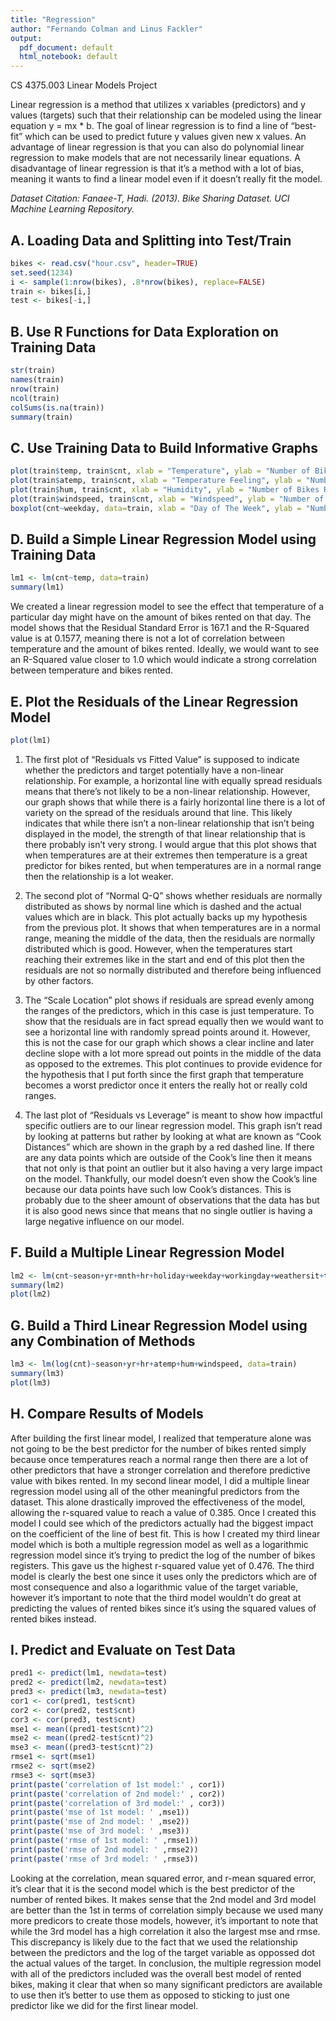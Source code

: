 ```yaml
---
title: "Regression"
author: "Fernando Colman and Linus Fackler"
output:
  pdf_document: default
  html_notebook: default
---
```


CS 4375.003
Linear Models Project

Linear regression is a method that utilizes x variables (predictors) and y values (targets) such that their relationship can be modeled using the linear equation y = mx * b. The goal of linear regression is to find a line of "best-fit" which can be used to predict future y values given new x values. An advantage of linear regression is that you can also do polynomial linear regression to make models that are not necessarily linear equations. A disadvantage of linear regression is that it's a method with a lot of bias, meaning it wants to find a linear model even if it doesn't really fit the model.  

*Dataset Citation: Fanaee-T, Hadi. (2013). Bike Sharing Dataset. UCI Machine Learning Repository.*


## A. Loading Data and Splitting into Test/Train

```r
bikes <- read.csv("hour.csv", header=TRUE)
set.seed(1234)
i <- sample(1:nrow(bikes), .8*nrow(bikes), replace=FALSE)
train <- bikes[i,]
test <- bikes[-i,]
```

## B. Use R Functions for Data Exploration on Training Data

```r
str(train)
names(train)
nrow(train)
ncol(train)
colSums(is.na(train))
summary(train)

```

## C. Use Training Data to Build Informative Graphs

```r
plot(train$temp, train$cnt, xlab = "Temperature", ylab = "Number of Bikes Rented")
plot(train$atemp, train$cnt, xlab = "Temperature Feeling", ylab = "Number of Bikes Rented")
plot(train$hum, train$cnt, xlab = "Humidity", ylab = "Number of Bikes Rented")
plot(train$windspeed, train$cnt, xlab = "Windspeed", ylab = "Number of Bikes Rented")
boxplot(cnt~weekday, data=train, xlab = "Day of The Week", ylab = "Number of Bikes Rented")
```

## D. Build a Simple Linear Regression Model using Training Data

```r
lm1 <- lm(cnt~temp, data=train)
summary(lm1)
```

We created a linear regression model to see the effect that temperature of a particular day might have on the amount of bikes rented on that day. The model shows that the Residual Standard Error is 167.1 and the R-Squared value is at 0.1577, meaning there is not a lot of correlation between temperature and the amount of bikes rented. Ideally, we would want to see an R-Squared value closer to 1.0 which would indicate a strong correlation between temperature and bikes rented.  


## E. Plot the Residuals of the Linear Regression Model

```r
plot(lm1)
```

1. The first plot of "Residuals vs Fitted Value" is supposed to indicate whether the predictors and target potentially have a non-linear relationship. For example, a horizontal line with equally spread residuals means that there's not likely to be a non-linear relationship. However, our graph shows that while there is a fairly horizontal line there is a lot of variety on the spread of the residuals around that line. This likely indicates that while there isn't a non-linear relationship that isn't being displayed in the model, the strength of that linear relationship that is there probably isn't very strong. I would argue that this plot shows that when temperatures are at their extremes then temperature is a great predictor for bikes rented, but when temperatures are in a normal range then the relationship is a lot weaker.

2. The second plot of "Normal Q-Q" shows whether residuals are normally distributed as shows by normal line which is dashed and the actual values which are in black. This plot actually backs up my hypothesis from the previous plot. It shows that when temperatures are in a normal range, meaning the middle of the data, then the residuals are normally distributed which is good. However, when the temperatures start reaching their extremes like in the start and end of this plot then the residuals are not so normally distributed and therefore being influenced by other factors. 

3. The "Scale Location" plot shows if residuals are spread evenly among the ranges of the predictors, which in this case is just temperature. To show that the residuals are in fact spread equally then we would want to see a horizontal line with randomly spread points around it. However, this is not the case for our graph which shows a clear incline and later decline slope with a lot more spread out points in the middle of the data as opposed to the extremes. This plot continues to provide evidence for the hypothesis that I put forth since the first graph that temperature becomes a worst predictor once it enters the really hot or really cold ranges.   

4. The last plot of "Residuals vs Leverage" is meant to show how impactful specific outliers are to our linear regression model. This graph isn't read by looking at patterns but rather by looking at what are known as "Cook Distances" which are shown in the graph by a red dashed line. If there are any data points which are outside of the Cook's line then it means that not only is that point an outlier but it also having a very large impact on the model. Thankfully, our model doesn't even show the Cook's line because our data points have such low Cook's distances. This is probably due to the sheer amount of observations that the data has but it is also good news since that means that no single outlier is having a large negative influence on our model. 

## F. Build a Multiple Linear Regression Model

```r
lm2 <- lm(cnt~season+yr+mnth+hr+holiday+weekday+workingday+weathersit+temp+atemp+hum+windspeed, data=train)
summary(lm2)
plot(lm2)
```

## G. Build a Third Linear Regression Model using any Combination of Methods

```r
lm3 <- lm(log(cnt)~season+yr+hr+atemp+hum+windspeed, data=train)
summary(lm3)
plot(lm3)
```

## H. Compare Results of Models

  After building the first linear model, I realized that temperature alone was not going to be the best predictor for the number of bikes rented simply because once temperatures reach a normal range then there are a lot of other predictors that have a stronger correlation and therefore predictive value with bikes rented. In my second linear model, I did a multiple linear regression model using all of the other meaningful predictors from the dataset. This alone drastically improved the effectiveness of the model, allowing the r-squared value to reach a value of 0.385. Once I created this model I could see which of the predictors actually had the biggest impact on the coefficient of the line of best fit. This is how I created my third linear model which is both a multiple regression model as well as a logarithmic regression model since it's trying to predict the log of the number of bikes registers. This gave us the highest r-squared value yet of 0.476. The third model is clearly the best one since it uses only the predictors which are of most consequence and also a logarithmic value of the target variable, however it's important to note that the third model wouldn't do great at predicting the values of rented bikes since it's using the squared values of rented bikes instead.  

## I. Predict and Evaluate on Test Data

```r
pred1 <- predict(lm1, newdata=test)
pred2 <- predict(lm2, newdata=test)
pred3 <- predict(lm3, newdata=test)
cor1 <- cor(pred1, test$cnt)
cor2 <- cor(pred2, test$cnt)
cor3 <- cor(pred3, test$cnt)
mse1 <- mean((pred1-test$cnt)^2)
mse2 <- mean((pred2-test$cnt)^2)
mse3 <- mean((pred3-test$cnt)^2)
rmse1 <- sqrt(mse1)
rmse2 <- sqrt(mse2)
rmse3 <- sqrt(mse3)
print(paste('correlation of 1st model:' , cor1))
print(paste('correlation of 2nd model:' , cor2))
print(paste('correlation of 3rd model:' , cor3))
print(paste('mse of 1st model: ' ,mse1))
print(paste('mse of 2nd model: ' ,mse2))
print(paste('mse of 3rd model: ' ,mse3))
print(paste('rmse of 1st model: ' ,rmse1))
print(paste('rmse of 2nd model: ' ,rmse2))
print(paste('rmse of 3rd model: ' ,rmse3))
```
  
  Looking at the correlation, mean squared error, and r-mean squared error, it's clear that it is the second model which is the best predictor of the number of rented bikes. It makes sense that the 2nd model and 3rd model are better than the 1st in terms of correlation simply because we used many more predicors to create those models, however, it's important to note that while the 3rd model has a high correlation it also the largest mse and rmse. This discrepancy is likely due to the fact that we used the relationship between the predictors and the log of the target variable as oppossed dot the actual values of the target. In conclusion, the multiple regression model with all of the predictors included was the overall best model of rented bikes, making it clear that when so many significant predictors are available to use then it's better to use them as opposed to sticking to just one predictor like we did for the first linear model.

